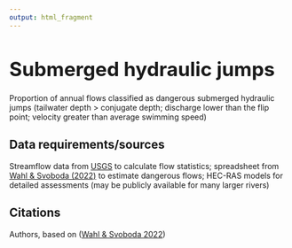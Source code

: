 ```yaml
---
output: html_fragment
---
```


<style type="text/css">
  h1{
  font-size: 2.5em;
}
</style>

# Submerged hydraulic jumps

Proportion of annual flows classified as dangerous submerged hydraulic jumps (tailwater depth > conjugate depth; discharge lower than the flip point; velocity greater than average swimming speed)

## Data requirements/sources
Streamflow data from [USGS](https://waterdata.usgs.gov/nwis/rt) to calculate flow statistics; spreadsheet from [Wahl & Svoboda (2022)](https://ascelibrary.org/doi/abs/10.1061/9780784484258.026) to estimate dangerous flows; HEC-RAS models for detailed assessments (may be publicly available for many larger rivers)

## Citations
Authors, based on ([Wahl & Svoboda 2022](https://doi.org/10.1061/9780784484258.026))